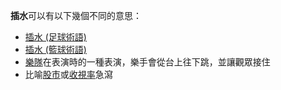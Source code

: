 '''插水'''可以有以下幾個不同的意思：
* [[插水_(足球術語)|插水 (足球術語)]]
* [[插水_(籃球術語)|插水 (籃球術語)]]
* [[樂隊|樂隊]]在表演時的一種表演，樂手會從台上往下跳，並讓觀眾接住
* 比喻[[股市|股市]]或[[收視率|收視率]]急瀉

{{disambig|cat=二字大中华地区相关消歧义}}